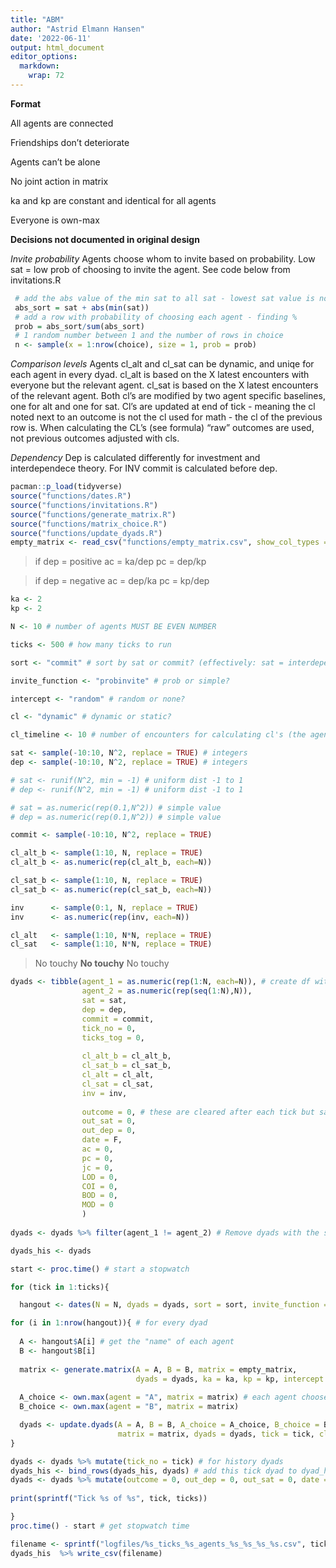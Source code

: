 ```yaml
---
title: "ABM"
author: "Astrid Elmann Hansen"
date: '2022-06-11'
output: html_document
editor_options: 
  markdown: 
    wrap: 72
---
```


**Format**

All agents are connected

Friendships don't deteriorate

Agents can't be alone

No joint action in matrix

ka and kp are constant and identical for all agents

Everyone is own-max


**Decisions not documented in original design**

*Invite probability*
Agents choose whom to invite based on probability. Low sat = low prob
of choosing to invite the agent. See code below from invitations.R

```r
 # add the abs value of the min sat to all sat - lowest sat value is now 0
 abs_sort = sat + abs(min(sat))
 # add a row with probability of choosing each agent - finding %
 prob = abs_sort/sum(abs_sort) 
 # 1 random number between 1 and the number of rows in choice
 n <- sample(x = 1:nrow(choice), size = 1, prob = prob) 
```

*Comparison levels*
Agents cl_alt and cl_sat can be dynamic, and uniqe for each agent in every dyad. cl_alt is based on the X latest encounters with everyone but the relevant agent. cl_sat is based on the X latest encounters of the relevant agent. Both cl's are modified by two agent specific baselines, one for alt and one for sat. 
Cl's are updated at end of tick - meaning the cl noted next to an outcome is not the cl used for math - the cl of the previous row is. When calculating the CL's (see formula) "raw" outcomes are used, not previous outcomes adjusted with cls.

*Dependency*
Dep is calculated differently for investment and interdependece theory. For INV commit is calculated before dep.

```r
pacman::p_load(tidyverse)
source("functions/dates.R")
source("functions/invitations.R")
source("functions/generate_matrix.R")
source("functions/matrix_choice.R")
source("functions/update_dyads.R")
empty_matrix <- read_csv("functions/empty_matrix.csv", show_col_types = FALSE)
```

>if dep = positive 
>ac = ka/dep 
>pc = dep/kp

>if dep = negative 
>ac = dep/ka 
>pc = kp/dep

```r

ka <- 2
kp <- 2

N <- 10 # number of agents MUST BE EVEN NUMBER

ticks <- 500 # how many ticks to run

sort <- "commit" # sort by sat or commit? (effectively: sat = interdependence, commit = investment)

invite_function <- "probinvite" # prob or simple?

intercept <- "random" # random or none?

cl <- "dynamic" # dynamic or static?

cl_timeline <- 10 # number of encounters for calculating cl's (the agents memory)

```

```r

sat <- sample(-10:10, N^2, replace = TRUE) # integers 
dep <- sample(-10:10, N^2, replace = TRUE) # integers 

# sat <- runif(N^2, min = -1) # uniform dist -1 to 1
# dep <- runif(N^2, min = -1) # uniform dist -1 to 1

# sat = as.numeric(rep(0.1,N^2)) # simple value
# dep = as.numeric(rep(0.1,N^2)) # simple value

commit <- sample(-10:10, N^2, replace = TRUE)

```

```r

cl_alt_b <- sample(1:10, N, replace = TRUE)
cl_alt_b <- as.numeric(rep(cl_alt_b, each=N))

cl_sat_b <- sample(1:10, N, replace = TRUE)
cl_sat_b <- as.numeric(rep(cl_sat_b, each=N))

inv      <- sample(0:1, N, replace = TRUE)
inv      <- as.numeric(rep(inv, each=N))

cl_alt   <- sample(1:10, N*N, replace = TRUE)
cl_sat   <- sample(1:10, N*N, replace = TRUE)

```






> No touchy
**No touchy**
> No touchy

```r
dyads <- tibble(agent_1 = as.numeric(rep(1:N, each=N)), # create df with dyads and inital values
                agent_2 = as.numeric(rep(seq(1:N),N)),
                sat = sat,
                dep = dep,
                commit = commit,
                tick_no = 0,
                ticks_tog = 0,
                
                cl_alt_b = cl_alt_b,
                cl_sat_b = cl_sat_b,
                cl_alt = cl_alt,
                cl_sat = cl_sat,
                inv = inv,
                
                outcome = 0, # these are cleared after each tick but saved in dyads_his
                out_sat = 0,
                out_dep = 0,
                date = F,
                ac = 0,
                pc = 0,
                jc = 0,
                LOD = 0,
                COI = 0,
                BOD = 0,
                MOD = 0
                )
  
dyads <- dyads %>% filter(agent_1 != agent_2) # Remove dyads with the same agent twice

dyads_his <- dyads
```


```r
start <- proc.time() # start a stopwatch

for (tick in 1:ticks){

  hangout <- dates(N = N, dyads = dyads, sort = sort, invite_function = invite_function) # set up date pairs

for (i in 1:nrow(hangout)){ # for every dyad
  
  A <- hangout$A[i] # get the "name" of each agent
  B <- hangout$B[i]
  
  matrix <- generate.matrix(A = A, B = B, matrix = empty_matrix, 
                            dyads = dyads, ka = ka, kp = kp, intercept = intercept) # generate matrix  
  
  A_choice <- own.max(agent = "A", matrix = matrix) # each agent chooses
  B_choice <- own.max(agent = "B", matrix = matrix)

  dyads <- update.dyads(A = A, B = B, A_choice = A_choice, B_choice = B_choice, 
                        matrix = matrix, dyads = dyads, tick = tick, cl = cl, cl_timeline = cl_timeline, sort = sort) # update dyads with new outcomes, tick_tog, sat and dep, AND CL's IF relevant
}

dyads <- dyads %>% mutate(tick_no = tick) # for history dyads
dyads_his <- bind_rows(dyads_his, dyads) # add this tick dyad to dyad_his
dyads <- dyads %>% mutate(outcome = 0, out_dep = 0, out_sat = 0, date = F, ac = 0, pc = 0, jc = 0, LOD = 0, COI = 0, BOD = 0, MOD = 0) # reset
  
print(sprintf("Tick %s of %s", tick, ticks))

}
proc.time() - start # get stopwatch time

filename <- sprintf("logfiles/%s_ticks_%s_agents_%s_%s_%s_%s.csv", ticks, N, sort, invite_function, cl, cl_timeline)
dyads_his  %>% write_csv(filename)

```
